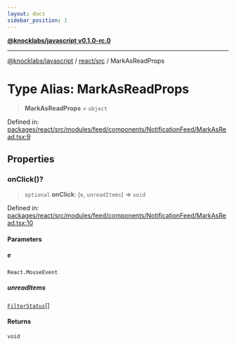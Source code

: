 ```yaml
---
layout: docs
sidebar_position: 1
---
```


[**@knocklabs/javascript v0.1.0-rc.0**](../../../index.mdx)

***

[@knocklabs/javascript](../../../modules.mdx) / [react/src](../index.mdx) / MarkAsReadProps

# Type Alias: MarkAsReadProps

> **MarkAsReadProps** = `object`

Defined in: [packages/react/src/modules/feed/components/NotificationFeed/MarkAsRead.tsx:9](https://github.com/knocklabs/javascript/blob/main/packages/react/src/modules/feed/components/NotificationFeed/MarkAsRead.tsx#L9)

## Properties

### onClick()?

> `optional` **onClick**: (`e`, `unreadItems`) => `void`

Defined in: [packages/react/src/modules/feed/components/NotificationFeed/MarkAsRead.tsx:10](https://github.com/knocklabs/javascript/blob/main/packages/react/src/modules/feed/components/NotificationFeed/MarkAsRead.tsx#L10)

#### Parameters

##### e

`React.MouseEvent`

##### unreadItems

[`FilterStatus`](../index.mdx#filterstatus)[]

#### Returns

`void`
